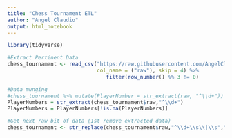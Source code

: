 ```yaml
---
title: "Chess Tournament ETL"
author: "Angel Claudio"
output: html_notebook
---
```



```r
library(tidyverse)
```

```r
#Extract Pertinent Data 
chess_tournament <- read_csv("https://raw.githubusercontent.com/AngelClaudio/DataSources/master/tournamentinfo.txt",
                             col_name = ("raw"), skip = 4) %>% 
                                filter(row_number() %% 3 != 0) 
```

```r
#Data munging
#chess_tournament %>% mutate(PlayerNumber = str_extract(raw, "^\\d+"))
PlayerNumbers = str_extract(chess_tournament$raw,"^\\d+")
PlayerNumbers = PlayerNumbers[!is.na(PlayerNumbers)]

#Get next raw bit of data (1st remove extracted data)
chess_tournament <- str_replace(chess_tournament$raw,"^\\d+\\s\\|\\s","")

```

```r

```

